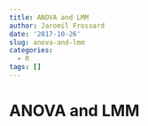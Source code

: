 ```yaml
---
title: ANOVA and LMM
author: Jaromil Frossard
date: '2017-10-26'
slug: anova-and-lmm
categories:
  - R
tags: []
---
```


# ANOVA and LMM

